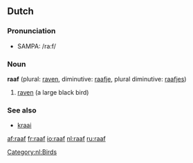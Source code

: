 ==Dutch==

===Pronunciation===
*SAMPA: /ra:f/

===Noun===
'''raaf''' {{f}} (plural: [[raven]], diminutive: [[raafje]], plural diminutive: [[raafjes]])

# [[raven]] (a large black bird)

===See also===
*[[kraai]] {{m}}

[[Category:nl:Birds]]

[[af:raaf]]
[[fr:raaf]]
[[io:raaf]]
[[nl:raaf]]
[[ru:raaf]]